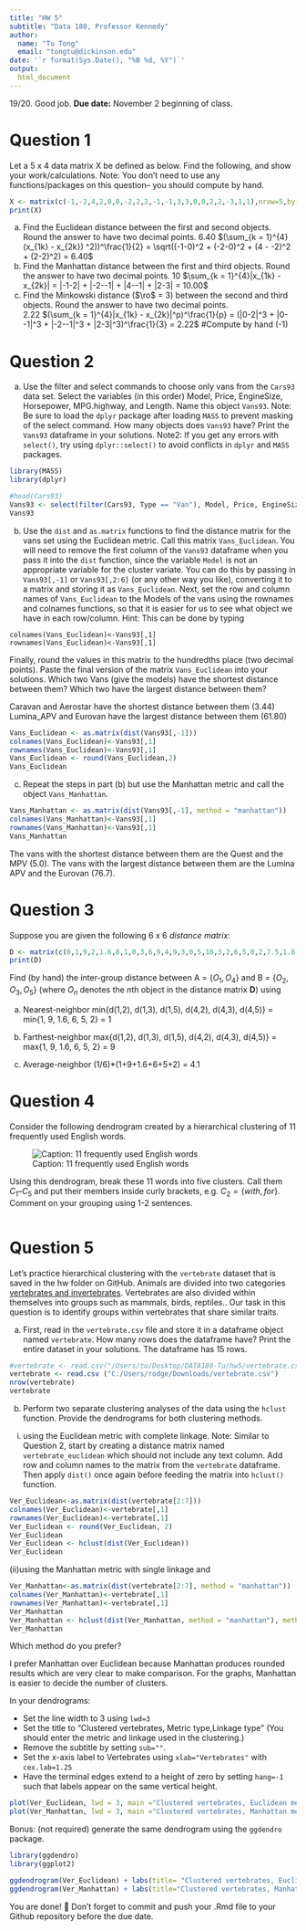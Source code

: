 ```yaml
---
title: "HW 5"
subtitle: "Data 180, Professor Kennedy"
author: 
  name: "Tu Tong"
  email: "tongtu@dickinson.edu"
date: '`r format(Sys.Date(), "%B %d, %Y")`'
output: 
  html_document
---
```

19/20. Good job. 
**Due date:** November 2 beginning of class.

# Question 1
Let a 5 x 4 data matrix X be defined as below. Find the following, and show your work/calculations. Note: You don't need to use any functions/packages on this question-- you should compute by hand.

```r
X <- matrix(c(-1,-2,4,2,0,0,-2,2,2,-1,-1,3,3,0,0,2,2,-3,1,1),nrow=5,byrow = T)
print(X)

```

a) Find the Euclidean distance between the first and second objects. Round the answer to have two decimal points. 
6.40
$(\sum_{k = 1}^{4} (x_{1k} - x_{2k}) ^2))^\frac{1}{2} = \sqrt((-1-0)^2 + (-2-0)^2 + (4 - -2)^2 + (2-2)^2) = 6.40$ 
b) Find the Manhattan distance between the first and third objects. Round the answer to have two decimal points.
10
$\sum_{k = 1}^{4}|x_{1k} - x_{2k}| = |-1-2| + |-2--1| + |4--1| + |2-3| = 10.00$ 
c) Find the Minkowski distance ($\ro$ = 3) between the second and third objects. Round the answer to have two decimal points.  
2.22
$(\sum_{k = 1}^{4}|x_{1k} - x_{2k}|^p)^\frac{1}{p} = (|0-2|^3 + |0--1|^3 + |-2--1|^3 + |2-3|^3)^\frac{1}{3} = 2.22$ 
#Compute by hand (-1)

# Question 2
a) Use the filter and select commands to choose only vans from the `Cars93` data set. Select the variables (in this order) Model, Price, EngineSize, Horsepower, MPG.highway, and Length. Name this object `Vans93`. Note: Be sure to load the `dplyr` package after loading `MASS` to prevent masking of the select command. How many objects does `Vans93` have? Print the `Vans93` dataframe in your solutions. Note2: If you get any errors with `select()`, try using `dplyr::select()` to avoid conflicts in `dplyr` and `MASS` packages.
```r
library(MASS)
library(dplyr)

#head(Cars93)
Vans93 <- select(filter(Cars93, Type == "Van"), Model, Price, EngineSize, Horsepower, MPG.highway, Length)
Vans93

```

b) Use the `dist` and `as.matrix` functions to find the distance matrix for the vans set using the Euclidean metric. Call this matrix `Vans_Euclidean`. You will need to remove the first column of the `Vans93` dataframe when you pass it into the `dist` function, since the variable `Model` is not an appropriate variable for the cluster variate. You can do this by passing in `Vans93[,-1]` or `Vans93[,2:6]` (or any other way you like), converting it to a matrix and storing it as `Vans_Euclidean`. Next, set the row and column names of `Vans_Euclidean` to the Models of the vans using the rownames and colnames functions, so that it is easier for us to see what object we have in each row/column. Hint: This can be done by typing

```
colnames(Vans_Euclidean)<-Vans93[,1]
rownames(Vans_Euclidean)<-Vans93[,1]
```

Finally, round the values in this matrix to the hundredths place (two decimal points). Paste the final version of the matrix `Vans_Euclidean` into your solutions. Which two Vans (give the models) have the shortest distance between them? Which two have the largest distance between them?

Caravan and Aerostar have the shortest distance between them (3.44)
Lumina_APV and Eurovan have the largest distance between them (61.80)

```r
Vans_Euclidean <- as.matrix(dist(Vans93[,-1]))
colnames(Vans_Euclidean)<-Vans93[,1]
rownames(Vans_Euclidean)<-Vans93[,1]
Vans_Euclidean <- round(Vans_Euclidean,2)
Vans_Euclidean
```



c) Repeat the steps in part (b) but use the Manhattan metric and call the object `Vans_Manhattan`.
```r
Vans_Manhattan <- as.matrix(dist(Vans93[,-1], method = "manhattan"))
colnames(Vans_Manhattan)<-Vans93[,1]
rownames(Vans_Manhattan)<-Vans93[,1]
Vans_Manhattan
```

The vans with the shortest distance between them are the Quest and the MPV (5.0). The vans with the largest distance between them are the Lumina APV and the Eurovan (76.7).

# Question 3
Suppose you are given the following 6 x 6 *distance matrix*:
```r
D <- matrix(c(0,1,9,2,1.6,8,1,0,3,6,9,4,9,3,0,5,10,3,2,6,5,0,2,7.5,1.6,9,10,2,0,5.5,8,4,3,7.5,5.5,0),nrow=6,byrow = T)
print(D)
```

Find (by hand) the inter-group distance between A = $\{O_1, O_4\}$ and B = $\{O_2, O_3, O_5\}$ (where $O_n$ denotes the $n$th object in the distance matrix **D**) using

a) Nearest-neighbor
min{d(1,2), d(1,3), d(1,5), d(4,2), d(4,3), d(4,5)} = min{1, 9, 1.6, 6, 5, 2} = 1

b) Farthest-neighbor
max{d(1,2), d(1,3), d(1,5), d(4,2), d(4,3), d(4,5)} = max{1, 9, 1.6, 6, 5, 2} = 9

c) Average-neighbor
(1/6)*(1+9+1.6+6+5+2)
= 4.1

# Question 4
Consider the following dendrogram created by a hierarchical clustering of 11 frequently used English words.

![Caption: 11 frequently used English words](hw5-image.png)

Using this dendrogram, break these 11 words into five clusters. Call them $C_1 – C_5$ and put their members inside curly brackets, e.g. $C_2 = \{with, for\}$. Comment on your grouping using 1-2 sentences.

```r

```

# Question 5
Let's practice hierarchical clustering with the `vertebrate` dataset that is saved in the hw folder on GitHub. Animals are divided into two categories [vertebrates and invertebrates](https://www.oum.ox.ac.uk/thezone/animals/animalid/divide.htm#:~:text=Invertebrates%20-%20animals%20without%20a%20backbone,a%20vertebrate%20or%20an%20invertebrate.). Vertebrates are also divided within themselves into groups such as mammals, birds, reptiles.. Our task in this question is to identify groups within vertebrates that share similar traits.

a) First, read in the `vertebrate.csv` file and store it in a dataframe object named `vertebrate`. How many rows does the dataframe have? Print the entire dataset in your solutions.
The dataframe has 15 rows.
```r
#vertebrate <- read.csv("/Users/tu/Desktop/DATA180-Tu/hw5/vertebrate.csv")
vertebrate <- read.csv ("C:/Users/rodge/Downloads/vertebrate.csv")
nrow(vertebrate)
vertebrate
```

b) Perform two separate clustering analyses of the data using the `hclust` function. Provide the dendrograms for both clustering methods.

(i)	using the Euclidean metric with complete linkage. Note: Similar to Question 2, start by creating a distance matrix named `vertebrate_euclidean` which should not include any text column. Add row and column names to the matrix from the `vertebrate` dataframe. Then apply `dist()` once again before feeding the matrix into `hclust()` function.
```r
Ver_Euclidean<-as.matrix(dist(vertebrate[2:7]))
colnames(Ver_Euclidean)<-vertebrate[,1]
rownames(Ver_Euclidean)<-vertebrate[,1]
Ver_Euclidean <- round(Ver_Euclidean, 2)
Ver_Euclidean
Ver_Euclidean <- hclust(dist(Ver_Euclidean))
Ver_Euclidean
```

(ii)using the Manhattan metric with single linkage and
```r
Ver_Manhattan<-as.matrix(dist(vertebrate[2:7], method = "manhattan"))
colnames(Ver_Manhattan)<-vertebrate[,1]
rownames(Ver_Manhattan)<-vertebrate[,1]
Ver_Manhattan
Ver_Manhattan <- hclust(dist(Ver_Manhattan, method = "manhattan"), method = "single")
Ver_Manhattan
```

Which method do you prefer?

I prefer Manhattan over Euclidean because Manhattan produces rounded results which are very clear to make comparison. For the graphs, Manhattan is easier to decide the number of clusters.

In your dendrograms:

*	Set the line width to 3 using `lwd=3`
*	Set the title to "Clustered vertebrates, Metric type,\n Linkage type" (You should enter the metric and linkage used in the clustering.)
*	Remove the subtitle by setting `sub=""`.
*	Set the x-axis label to Vertebrates using `xlab="Vertebrates"` with `cex.lab=1.25`
*	Have the terminal edges extend to a height of zero by setting `hang=-1` such that labels appear on the same vertical height.

```r
plot(Ver_Euclidean, lwd = 3, main ="Clustered vertebrates, Euclidean metric, Complete linkage", sub= "", cex.lab=1.25, xlab="Vertebrates", hang = -1)
plot(Ver_Manhattan, lwd = 3, main ="Clustered vertebrates, Manhattan metric, Single linkage", sub= "", cex.lab=1.25, xlab="Vertebrates", hang = -1)
```

Bonus: (not required) generate the same dendrogram using the `ggdendro` package.

```r
library(ggdendro)
library(ggplot2)

ggdendrogram(Ver_Euclidean) + labs(title= "Clustered vertebrates, Euclidean metric, Complete linkage", x = "Vertebrates")
ggdendrogram(Ver_Manhattan) + labs(title="Clustered vertebrates, Manhattan metric, Single linkage")
```


You are done! 🏁 Don't forget to commit and push your .Rmd file to your Github repository before the due date.


